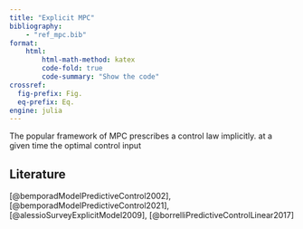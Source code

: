 ```yaml
---
title: "Explicit MPC"
bibliography: 
    - "ref_mpc.bib"
format:
    html:
        html-math-method: katex
        code-fold: true
        code-summary: "Show the code"
crossref:
  fig-prefix: Fig. 
  eq-prefix: Eq.
engine: julia
---
```


The popular framework of MPC prescribes a control law implicitly. at a given time the optimal control input  


## Literature

[@bemporadModelPredictiveControl2002], [@bemporadModelPredictiveControl2021], [@alessioSurveyExplicitModel2009], [@borrelliPredictiveControlLinear2017]